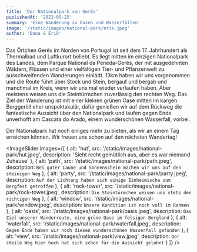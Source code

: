 ```yaml
---
title: 'Der Nationalpark von Gerês'
puplishedAt: '2022-05-25'
summary: 'Eine Wanderung zu Oasen und Wasserfällen'
image: '/static/images/national-park/erik.jpeg'
author: 'Dana & Erik'
---
```


Das Örtchen Gerês im Norden von Portugal ist seit dem 17. Jahrhundert als Thermalbad und Luftkurort beliebt. Es liegt mitten im einzigen Nationalpark des Landes, dem Parque National da Peneda-Gerês, der mit ausgedehnten Wäldern, Flüssen und einer vielfältigen Tier- und Pflanzenwelt zu ausschweifenden Wanderungen einlädt. 13km haben wir uns vorgenommen und die Route führt über Stock und Stein, bergauf und bergab und manchmal im Kreis, wenn wir uns mal wieder verlaufen haben. Aber meistens weisen uns die Steintürmchen zuverlässig den rechten Weg. Das Ziel der Wanderung ist mit einer kleinen grünen Oase mitten im kargen Berggeröll eher unspektakulär, dafür genießen wir auf dem Rückweg die fantastische Aussicht über den Nationalpark und laufen gegen Ende unverhofft am Cascata do Arado, einem wunderschönen Wasserfall, vorbei.

Der Nationalpark hat noch einiges mehr zu bieten, als wir an einem Tag erreichen können. Wir freuen uns schon auf den nächsten Wandertag!

<ImageSlider
  images={[
    {
      alt: 'hut',
      src: '/static/images/national-park/hut.jpeg',
      description: 'Sieht recht gemütlich aus, aber es war niemand Zuhause'
    },
    {
      alt: 'path',
      src: '/static/images/national-park/path.jpeg',
      description: `Bei guter Laune und Sonnenschein machen wir uns auf den steinigen Weg`
    },
    {
      alt: 'party',
      src: '/static/images/national-park/party.jpeg',
      description: `Auf der Lichtung haben sich einige Einheimische zum Bergfest getroffen`
    },
    {
      alt: 'rock-tower',
      src: '/static/images/national-park/rock-tower.jpeg',
      description: `Die Steintürmchen weisen uns stets den richtigen Weg`
    },
    {
      alt: 'window',
      src: '/static/images/national-park/window.jpeg',
      description: `Unsere Kondition ist noch voll im Rahmen`
    },
    {
      alt: 'oasis',
      src: '/static/images/national-park/oasis.jpeg',
      description: `Das Ziel unserer Wanderroute, eine grüne Oase im felsigen Bergland`
    },
    {
      alt: 'waterfall',
      src: '/static/images/national-park/waterfall.jpeg',
      description: `Gegen Ende haben wir noch diesen wunderschönen Wasserfall gefunden`
    },
    {
      alt: 'view',
      src: '/static/images/national-park/view.jpeg',
      description: `Der steile Weg hier hoch hat sich schon für die Aussicht gelohnt`
    }
  ]}
/>
